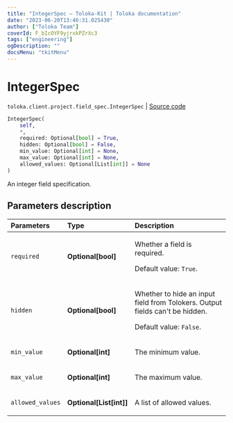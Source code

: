 ```yaml
---
title: "IntegerSpec — Toloka-Kit | Toloka documentation"
date: "2023-06-20T13:46:31.025430"
author: ["Toloka Team"]
coverId: F_bIcOYF9yjrxkPZrXc3
tags: ["engineering"]
ogDescription: ""
docsMenu: "tkitMenu"
---
```


# IntegerSpec

`toloka.client.project.field_spec.IntegerSpec` | [Source code](https://github.com/Toloka/toloka-kit/blob/v1.2.0/src/client/project/field_spec.py#L84)

```python
IntegerSpec(
    self,
    *,
    required: Optional[bool] = True,
    hidden: Optional[bool] = False,
    min_value: Optional[int] = None,
    max_value: Optional[int] = None,
    allowed_values: Optional[List[int]] = None
)
```

An integer field specification.

## Parameters description

| Parameters | Type | Description |
| :----------| :----| :-----------|
`required`|**Optional\[bool\]**|<p>Whether a field is required. </p><p>Default value: `True`.</p>
`hidden`|**Optional\[bool\]**|<p>Whether to hide an input field from Tolokers. Output fields can't be hidden. </p><p>Default value: `False`.</p>
`min_value`|**Optional\[int\]**|<p>The minimum value.</p>
`max_value`|**Optional\[int\]**|<p>The maximum value.</p>
`allowed_values`|**Optional\[List\[int\]\]**|<p>A list of allowed values.</p>